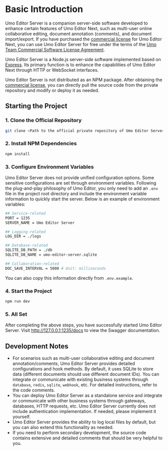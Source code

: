 # Basic Introduction

Umo Editor Server is a companion server-side software developed to enhance certain features of Umo Editor Next, such as multi-user online collaborative editing, document annotation (comments), and document import/export. If you have purchased the [commercial license](../next/buy) for Umo Editor Next, you can use Umo Editor Server for free under the terms of the [Umo Team Commercial Software License Agreement](../next/license).

Umo Editor Server is a Node.js server-side software implemented based on [Express](https://expressjs.com/). Its primary function is to enhance the capabilities of Umo Editor Next through HTTP or WebSocket interfaces.

Umo Editor Server is not distributed as an NPM package. After obtaining the [commercial license](../next/buy), you can directly pull the source code from the private repository and modify or deploy it as needed.

## Starting the Project

### 1. Clone the Official Repository
```bash
git clone <Path to the official private repository of Umo Editor Server>
```

### 2. Install NPM Dependencies

```sh npm2yarn
npm install
```

### 3. Configure Environment Variables

Umo Editor Server does not provide unified configuration options. Some sensitive configurations are set through environment variables. Following the plug-and-play philosophy of Umo Editor, you only need to add an `.env` file in the project root directory and include the environment variable information to quickly start the server. Below is an example of environment variables:

```bash filename=".env"
## Service-related
PORT = 1235
SERVER_NAME = Umo Editor Server

## Logging-related
LOG_DIR = ./logs

## Database-related
SQLITE_DB_PATH = ./db
SQLITE_DB_NAME = umo-editor-server.sqlite

## Collaboration-related
DOC_SAVE_INTERVAL = 5000 # Unit: milliseconds
```

You can also copy this information directly from `.env.example`.

### 4. Start the Project

```sh npm2yarn
npm run dev
```

### 5. All Set

After completing the above steps, you have successfully started Umo Editor Server. Visit http://127.0.0.1:1235/docs to view the Swagger documentation.

## Development Notes

- For scenarios such as multi-user collaborative editing and document annotation/comments, Umo Editor Server provides detailed configurations and hook methods. By default, it uses SQLite to store data (different documents should use different document IDs). You can integrate or communicate with existing business systems through `database`, `redis`, `sqlite`, `webhook`, etc. For detailed instructions, refer to the code comments.
- You can deploy Umo Editor Server as a standalone service and integrate or communicate with other business systems through gateways, databases, HTTP requests, etc. Umo Editor Server currently does not include authentication implementation. If needed, please implement it yourself.
- Umo Editor Server provides the ability to log local files by default, but you can also extend this functionality as needed.
- If you need to perform secondary development, the source code contains extensive and detailed comments that should be very helpful to you.